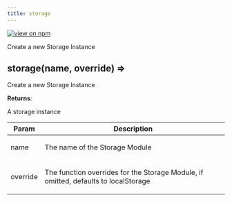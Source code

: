 ```yaml
---
title: storage
---
```


[![view on npm](http://img.shields.io/npm/v/@plexusjs/core.svg)](https://www.npmjs.org/package/@plexusjs/core)

Create a new Storage Instance

<a name='storage'></a>

## storage(name, override) ⇒

<p>Create a new Storage Instance</p>

**Returns**: <p>A storage instance</p>

| Param    | Description                                                                                |
| -------- | ------------------------------------------------------------------------------------------ |
| name     | <p>The name of the Storage Module</p>                                                      |
| override | <p>The function overrides for the Storage Module, if omitted, defaults to localStorage</p> |
